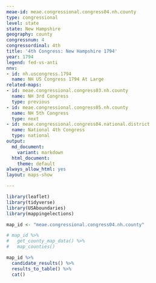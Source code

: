 ```yaml
---
meae-id: meae.congressional.congress04.nh.county
type: congressional
level: state
state: New Hampshire
geography: county
congressnum: 4
congressordinal: 4th
title: '4th Congress: New Hampshire 1794'
year: 1794
legend: fed-vs-anti
nnv:
- id: nh.uscongress.1794
  name: NH US Congress 1794 At Large
related-maps:
- id: meae.congressional.congress03.nh.county
  name: NH 3rd Congress
  type: previous
- id: meae.congressional.congress05.nh.county
  name: NH 5th Congress
  type: next
- id: meae.congressional.congress04.national.district
  name: National 4th Congress
  type: national
output:
  md_document:
    variant: markdown
  html_document:
    theme: default
always_allow_html: yes
layout: maps-show

---
```


```r
library(leaflet)
library(tidyverse)
library(USAboundaries)
library(mappingelections)

map_id <- "meae.congressional.congress04.nh.county"
```

<div class="map">

```r
# map_id %>%
#   get_county_map_data() %>%
#   map_counties()
```

</div>

<div class="results-table">

```r
map_id %>%
  candidate_results() %>%
  results_to_table() %>%
  cat()
```

</div>
